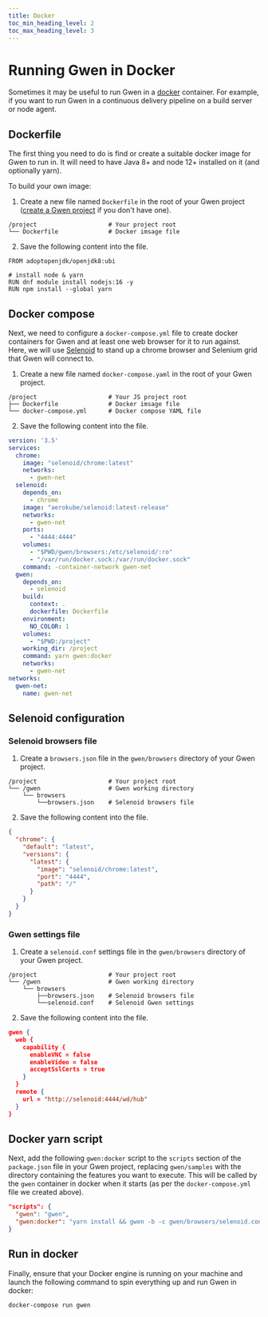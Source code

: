```yaml
--- 
title: Docker
toc_min_heading_level: 2
toc_max_heading_level: 3
---
```



# Running Gwen in Docker

Sometimes it may be useful to run Gwen in a [docker](https://www.docker.com/) container. For example, if you want to run Gwen in a continuous delivery pipeline on a build server or node agent.

## Dockerfile
The first thing you need to do is find or create a suitable docker image for Gwen to run in. It will need to have Java 8+ and node 12+ installed on it (and optionally yarn).

To build your own image:

1. Create a new file named `Dockerfile` in the root of your Gwen project ([create a Gwen project](/docs/get-started) if you don't have one).

```shell {2}
/project                    # Your project root
└── Dockerfile              # Docker imsage file
```

2. Save the following content into the file.

```
FROM adoptopenjdk/openjdk8:ubi

# install node & yarn
RUN dnf module install nodejs:16 -y
RUN npm install --global yarn
```

## Docker compose

Next, we need to configure a `docker-compose.yml` file to create docker containers for Gwen and at least one web browser for it to run against. Here, we will use [Selenoid](https://aerokube.com/selenoid/) to stand up a chrome browser and Selenium grid that Gwen will connect to.

1. Create a new file named `docker-compose.yaml` in the root of your Gwen project.

```shell {3}
/project                    # Your JS project root
├── Dockerfile              # Docker imsage file
└── docker-compose.yml      # Docker compose YAML file
```

2. Save the following content into the file.

```yaml
version: '3.5'
services:
  chrome:
    image: "selenoid/chrome:latest"
    networks:
      - gwen-net
  selenoid:
    depends_on:
      - chrome
    image: "aerokube/selenoid:latest-release"
    networks:
      - gwen-net
    ports:
      - "4444:4444"
    volumes:
      - "$PWD/gwen/browsers:/etc/selenoid/:ro"
      - "/var/run/docker.sock:/var/run/docker.sock"
    command: -container-network gwen-net
  gwen:
    depends_on:
      - selenoid
    build:
      context: .
      dockerfile: Dockerfile
    environment:
      NO_COLOR: 1
    volumes:
      - "$PWD:/project"
    working_dir: /project
    command: yarn gwen:docker
    networks:
      - gwen-net
networks:
  gwen-net:
    name: gwen-net
```

## Selenoid configuration

### Selenoid browsers file

1. Create a `browsers.json` file in the `gwen/browsers` directory of your Gwen project.

```shell {4}
/project                    # Your project root
└── /gwen                   # Gwen working directory
    └── browsers
        └──browsers.json    # Selenoid browsers file
```

2. Save the following content into the file.

```json
{
  "chrome": {
    "default": "latest",
    "versions": {
      "latest": {
        "image": "selenoid/chrome:latest",
        "port": "4444",
        "path": "/"
      }
    }
  }
}
```

### Gwen settings file

1. Create a `selenoid.conf` settings file in the `gwen/browsers` directory of your Gwen project.

```shell {5}
/project                    # Your project root
└── /gwen                   # Gwen working directory
    └── browsers
        ├──browsers.json    # Selenoid browsers file
        └──selenoid.conf    # Selenoid Gwen settings
```

2. Save the following content into the file.

```json
gwen {
  web {
    capability {
      enableVNC = false
      enableVideo = false
      acceptSslCerts = true
    }
  }
  remote {
    url = "http://selenoid:4444/wd/hub"
  }
}
```

## Docker yarn script

Next, add the following `gwen:docker` script to the `scripts` section of the `package.json` file in your Gwen project, replacing `gwen/samples` with the directory containing the features you want to execute. 
This will be called by the `gwen` container in docker when it starts (as per the `docker-compose.yml` file we created above).

```json {3}
"scripts": {
  "gwen": "gwen",
  "gwen:docker": "yarn install && gwen -b -c gwen/browsers/selenoid.conf gwen/samples"
}
```

## Run in docker

Finally, ensure that your Docker engine is running on your machine and launch the following command to spin everything up and run Gwen in docker:

```shell
docker-compose run gwen
```

